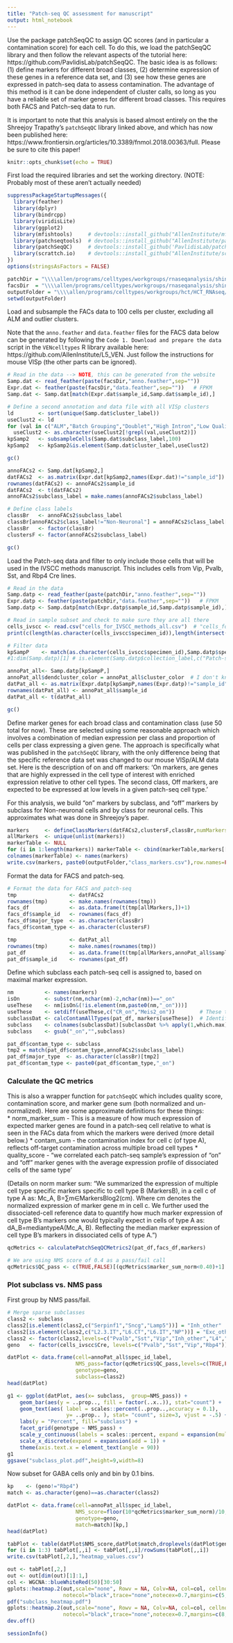 ---
title: "Patch-seq QC assessment for manuscript"
output: html_notebook
---

Use the package patchSeqQC to assign QC scores (and in particular a contamination score) for each cell.  To do this, we load the patchSeqQC library and then follow the relevant aspects of the tutorial here: https://github.com/PavlidisLab/patchSeqQC.  The basic idea is as follows: (1) define markers for different broad classes, (2) determine expression of these genes in a reference data set, and (3) see how these genes are expressed in patch-seq data to assess contamination.  The advantage of this method is it can be done independent of cluster calls, so long as you have a reliable set of marker genes for different broad classes.  This requires both FACS and Patch-seq data to run.  

It is important to note that this analysis is based almost entirely on the the Shreejoy Trapathy's `patchSeqQC` library linked above, and which has now been published here: https://www.frontiersin.org/articles/10.3389/fnmol.2018.00363/full.  Please be sure to cite this paper!  
  
```{r setup, include=FALSE}
knitr::opts_chunk$set(echo = TRUE)
```
  
First load the required libraries and set the working directory.  (NOTE: Probably most of these aren't actually needed)  
  
```{r load_libraries}
suppressPackageStartupMessages({
  library(feather)
  library(dplyr)
  library(bindrcpp)
  library(viridisLite)
  library(ggplot2)
  library(mfishtools)     # devtools::install_github("AllenInstitute/mfishtools")
  library(patchseqtools)  # devtools::install_github("AllenInstitute/patchseqtools")
  library(patchSeqQC)     # devtools::install_github('PavlidisLab/patchSeqQC')
  library(scrattch.io)    # devtools::install_github("AllenInstitute/scrattch.io")
})
options(stringsAsFactors = FALSE)

patchDir = "\\\\allen/programs/celltypes/workgroups/rnaseqanalysis/shiny/patch_seq/star/mouse_patchseq_VISp_20210403_collapsed40_cpm/"
facsDir  = "\\\\allen/programs/celltypes/workgroups/rnaseqanalysis/shiny/facs_seq/mouse_V1_ALM_20180520/"
outputFolder = "\\\\allen/programs/celltypes/workgroups/hct/HCT_RNAseq/Jeremy/patchseq_analysis/mouse_IVSCC_methods_paper/"
setwd(outputFolder)
```
  
Load and subsample the FACs data to 100 cells per cluster, excluding all ALM and outlier clusters.  
  
Note that the `anno.feather` and `data.feather` files for the FACS data below can be generated by following the `Code 1. Download and prepare the data` script in the `VENcelltypes` R library available here: https://github.com/AllenInstitute/L5_VEN.  Just follow the instructions for mouse VISp (the other parts can be ignored).  
  
  
```{r load FACS 1}
# Read in the data --> NOTE, this can be generated from the website
Samp.dat <- read_feather(paste(facsDir,"anno.feather",sep="")) 
Expr.dat <- feather(paste(facsDir,"data.feather",sep=""))   # FPKM
Samp.dat <- Samp.dat[match(Expr.dat$sample_id,Samp.dat$sample_id),] 

# Define a second annotation and data file with all VISp clusters
ld        <- sort(unique(Samp.dat$cluster_label))
useClust2 <- ld
for (val in c("ALM","Batch Grouping","Doublet","High Intron","Low Quality"))
  useClust2 <- as.character(useClust2[!grepl(val,useClust2)])
kpSamp2   <- subsampleCells(Samp.dat$subclass_label,100)
kpSamp2   <- kpSamp2&is.element(Samp.dat$cluster_label,useClust2)

gc()
```
  
```{r load FACS 2}
annoFACs2 <- Samp.dat[kpSamp2,]
datFACs2  <- as.matrix(Expr.dat[kpSamp2,names(Expr.dat)!="sample_id"])
rownames(datFACs2) <- annoFACs2$sample_id
datFACs2  <- t(datFACs2)
annoFACs2$subclass_label = make.names(annoFACs2$subclass_label)

# Define class labels
classBr   <- annoFACs2$subclass_label
classBr[annoFACs2$class_label!="Non-Neuronal"] = annoFACs2$class_label[annoFACs2$class_label!="Non-Neuronal"]
classBr   <- factor(classBr)
clustersF <- factor(annoFACs2$subclass_label)

gc()
```
  
  
Load the Patch-seq data and filter to only include those cells that will be used in the IVSCC methods manuscript.  This includes cells from Vip, Pvalb, Sst, and Rbp4 Cre lines.   
  
```{r load patchseq}
# Read in the data
Samp.datp <- read_feather(paste(patchDir,"anno.feather",sep="")) 
Expr.datp <- feather(paste(patchDir,"data.feather",sep=""))   # FPKM
Samp.datp <- Samp.datp[match(Expr.datp$sample_id,Samp.datp$sample_id),] 

# Read in sample subset and check to make sure they are all there
cells_ivscc <- read.csv("cells_for_IVSCC_methods_all.csv")  # "cells_for_IVSCC_methods.csv"
print(c(length(as.character(cells_ivscc$specimen_id)),length(intersect(as.character(cells_ivscc$specimen_id),Samp.datp$spec_id_label))))

# Filter data
kpSampP    <- match(as.character(cells_ivscc$specimen_id),Samp.datp$spec_id_label)
#1:dim(Samp.datp)[1] # is.element(Samp.datp$collection_label,c("Patch-seq Production","Patch-seq Pre-production")) # Use all cells

annoPat_all<- Samp.datp[kpSampP,]
annoPat_all$dendcluster_color = annoPat_all$cluster_color  # I don't know why/if we need this line of code...
datPat_all <- as.matrix(Expr.datp[kpSampP,names(Expr.datp)!="sample_id"])
rownames(datPat_all) <- annoPat_all$sample_id
datPat_all <- t(datPat_all)

gc()
```
  
  
Define marker genes for each broad class and contamination class (use 50 total for now).  These are selected using some reasonable approach which involves a combination of median expression per class and proportion of cells per class expressing a given gene.  The approach is specifically what was published in the `patchSeqQC` library, with the only difference being that the specific reference data set was changed to our mouse VISp/ALM data set.  Here is the description of on and off markers: 'On markers, are genes that are highly expressed in the cell type of interest with enriched expression relative to other cell types. The second class, Off markers, are expected to be expressed at low levels in a given patch-seq cell type.'  
  
For this analysis, we build "on" markers by subclass, and "off" markers by subclass for Non-neuronal cells and by class for neuronal cells.  This approximates what was done in Shreejoy's paper.  
  
```{r define marker genes}
markers     <- defineClassMarkers(datFACs2,clustersF,classBr,numMarkers = 50)
allMarkers  <- unique(unlist(markers))
markerTable <- NULL
for (i in 1:length(markers)) markerTable <- cbind(markerTable,markers[[i]])
colnames(markerTable) <- names(markers)
write.csv(markers, paste0(outputFolder,"class_markers.csv"),row.names=FALSE)
```
  
  
Format the data for FACS and patch-seq.  
  
```{r Format the data}
# Format the data for FACS and patch-seq
tmp                 <- datFACs2
rownames(tmp)       <- make.names(rownames(tmp))
facs_df             <- as.data.frame(t(tmp[allMarkers,])+1)
facs_df$sample_id   <- rownames(facs_df)
facs_df$major_type  <- as.character(classBr)
facs_df$contam_type <- as.character(clustersF)

tmp                 <- datPat_all
rownames(tmp)       <- make.names(rownames(tmp))
pat_df              <- as.data.frame(t(tmp[allMarkers,annoPat_all$sample_id])+1)
pat_df$sample_id    <- rownames(pat_df)
```
  
  
Define which subclass each patch-seq cell is assigned to, based on maximal marker expression.  
  
```{r Calculate contamination}
nm          <- names(markers)
isOn        <- substr(nm,nchar(nm)-2,nchar(nm))=="_on"
useThese    <- nm[isOn&(!is.element(nm,paste0(nm,"_on")))]
useThese    <- setdiff(useThese,c("CR_on","Meis2_on"))        # These types are rare and unlikely to be actually patched.
subclassDat <- calcContamAllTypes(pat_df, markers[useThese])  # Identify subclass based on marker gene expression
subclass    <- colnames(subclassDat)[subclassDat %>% apply(1,which.max)]
subclass    <- gsub("_on","",subclass)

pat_df$contam_type <- subclass
tmp2 = match(pat_df$contam_type,annoFACs2$subclass_label)
pat_df$major_type  <- as.character(classBr)[tmp2]
pat_df$contam_type <- paste0(pat_df$contam_type,"_on")
```
  
  
### Calculate the QC metrics 
  
This is also a wrapper function for `patchSeqQC` which includes quality score, contamination score, and marker gene sum (both normalized and un-normalized).  Here are some approximate definitions for these things:  
* norm_marker_sum - This is a measure of how much expression of expected marker genes are found in a patch-seq cell relative to what is seen in the FACs data from which the markers were derived (more detail below.)
* contam_sum - the contamination index for cell c (of type A), reflects off-target contamination across multiple broad cell types
* quality_score - "we correlated each patch-seq sample's expression of “on” and “off” marker genes with the average expression profile of dissociated cells of the same type'
  
(Details on norm marker sum: "We summarized the expression of multiple cell type specific markers specific to cell type B (MarkersB), in a cell c of type A as: Mc_A, B=∑m∈MarkersBlog2(cm).  Where cm denotes the normalized expression of marker gene m in cell c. We further used the dissociated-cell reference data to quantify how much marker expression of cell type B's markers one would typically expect in cells of type A as: dA_B=mediantypeA(Mc_A, B). Reflecting the median marker expression of cell type B's markers in dissociated cells of type A.")
  
```{r caclulate QC metrics}
qcMetrics <- calculatePatchSeqQCMetrics2(pat_df,facs_df,markers)

# We are using NMS score of 0.4 as a pass/fail call
qcMetrics$QC_pass <- c(TRUE,FALSE)[(qcMetrics$marker_sum_norm<0.40)+1]
```
  
  
### Plot subclass vs. NMS pass
  
First group by NMS pass/fail.
  
```{r prep data for plot}
# Merge sparse subclasses
class2 <- subclass
class2[is.element(class2,c("Serpinf1","Sncg","Lamp5"))] = "Inh_other"
class2[is.element(class2,c("L2.3.IT","L6.CT","L6.IT","NP"))] = "Exc_other"
class2 <- factor(class2,levels=c("Pvalb","Sst","Vip","Inh_other","L4","L5.IT","L5.PT","Exc_other"))
geno   <- factor(cells_ivscc$Cre, levels=c("Pvalb","Sst","Vip","Rbp4"))

datPlot <- data.frame(cell=annoPat_all$spec_id_label,
                      NMS_pass=factor(qcMetrics$QC_pass,levels=c(TRUE,FALSE)), 
                      genotype=geno, 
                      subclass=class2)
head(datPlot)
```  
  
  
  
```{r plot subclass assignments by NMS score, fig.width=7,fig.height=9}
g1 <- ggplot(datPlot, aes(x= subclass,  group=NMS_pass)) + 
    geom_bar(aes(y = ..prop.., fill = factor(..x..)), stat="count") +
    geom_text(aes( label = scales::percent(..prop..,accuracy = 0.1), 
                   y= ..prop.. ), stat= "count", size=3, vjust = -.5) +
    labs(y = "Percent", fill="subclass") +
    facet_grid(genotype ~ NMS_pass) +
    scale_y_continuous(labels = scales::percent, expand = expansion(mult = c(0,0.1), add = 0)) +
    scale_x_discrete(expand = expansion(add = 1)) + 
    theme(axis.text.x = element_text(angle = 90))
g1
ggsave("subclass_plot.pdf",height=9,width=8)
```  
  
  
Now subset for GABA cells only and bin by 0.1 bins.

```{r prep data for plot GABA}
kp    <- (geno!="Rbp4")
match <- as.character(geno)==as.character(class2)

datPlot <- data.frame(cell=annoPat_all$spec_id_label,
                      NMS_score=floor(10*qcMetrics$marker_sum_norm)/10, 
                      genotype=geno, 
                      match=match)[kp,]
head(datPlot)

tabPlot <- table(datPlot$NMS_score,datPlot$match,droplevels(datPlot$genotype))
for (i in 1:3) tabPlot[,,i] <- tabPlot[,,i]/rowSums(tabPlot[,,i])
write.csv(tabPlot[,2,],"heatmap_values.csv")
```    
  

```{r plot GABA results, fig.height=8,fig.width=5}
out <- tabPlot[,2,]
out <- out[dim(out)[1]:1,]
col <- WGCNA::blueWhiteRed(50)[30:50]
gplots::heatmap.2(out,scale="none", Rowv = NA, Colv=NA, col=col, cellnote=round(100*out),
                  notecol="black",trace="none",notecex=0.7,margins=c(5,15))
pdf("subclass_heatmap.pdf")
gplots::heatmap.2(out,scale="none", Rowv = NA, Colv=NA, col=col, cellnote=round(100*out),
                  notecol="black",trace="none",notecex=0.7,margins=c(8,20))
dev.off()
```      
  
```{r session info}
sessionInfo()
```
  
  
